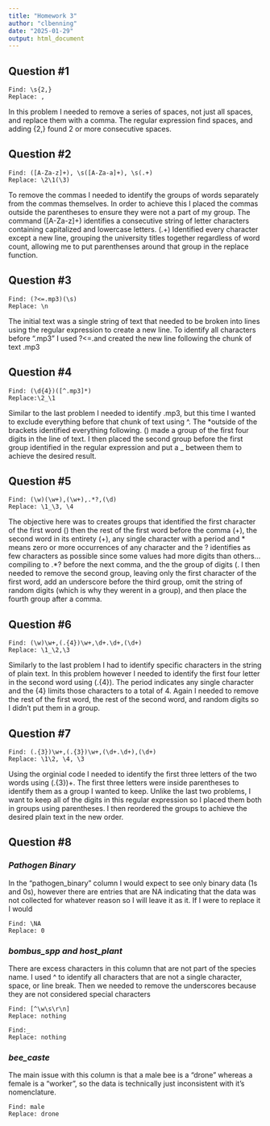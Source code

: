 ```yaml
---
title: "Homework 3"
author: "clbenning"
date: "2025-01-29"
output: html_document
---
```

## Question #1 
```{}
Find: \s{2,}
Replace: ,
```

In this problem I needed to remove a series of spaces, not just all spaces, and replace them with a comma. The regular expression \s find spaces, and adding {2,} found 2 or more consecutive spaces.  


## Question #2 
```
Find: ([A-Za-z]+), \s([A-Za-a]+), \s(.+)
Replace: \2\1(\3)
```

To remove the commas I needed to identify the groups of words separately from the commas themselves. In order to achieve this I placed the commas outside the parentheses to ensure they were not a part of my group. The command ([A-Za-z]+) identifies a consecutive string of letter characters containing capitalized and lowercase letters. (.+) Identified every character except a new line, grouping the university titles together regardless of word count, allowing me to put parenthenses around that group in the replace function. 


## Question #3
```{}
Find: (?<=.mp3)(\s)
Replace: \n
```

The initial text was a single string of text that needed to be broken into lines using the regular expression \n to create a new line. To identify all characters before ".mp3" I used ?<=.and created the new line following the chunk of text .mp3


## Question #4
```{}
Find: (\d{4})([^.mp3]*)
Replace:\2_\1
```
Similar to the last problem I needed to identify .mp3, but this time I wanted to exclude everything before that chunk of text using ^. The *outside of the brackets identified everything following. (\d{4}) made a group of the first four digits in the line of text. I then placed the second group before the first group identified in the regular expression and put a _ between them to achieve the desired result. 

## Question #5
```{}
Find: (\w)(\w+),(\w+),.*?,(\d)
Replace: \1_\3, \4
```

The objective here was to creates groups that identified the first character of the first word (\w) then the rest of the first word before the comma (\w+), the second word in its entirety (\w+), any single character with a period and * means zero or more occurrences of any character and the ? identifies as few characters as possible since some values had more digits than others... compiling to .*? before the next comma, and the the group of digits (\d). I then needed to remove the second group, leaving only the first character of the first word, add an underscore before the third group, omit the string of random digits (which is why they werent in a group), and then place the fourth group after a comma. 

## Question #6 
```{}
Find: (\w)\w+,(.{4})\w+,\d+.\d+,(\d+)
Replace: \1_\2,\3
```

Similarly to the last problem I had to identify specific characters in the string of plain text. In this problem however I needed to identify the first four letter in the second word using (.{4}). The period indicates any single character and the {4} limits those characters to a total of 4. Again I needed to remove the rest of the first word, the rest of the second word, and random digits so I didn't put them in a group. 


## Question #7
```{}
Find: (.{3})\w+,(.{3})\w+,(\d+.\d+),(\d+)
Replace: \1\2, \4, \3
```

Using the orginial code I needed to identify the first three letters of the two words using (.{3})\w+. The first three letters were inside parentheses to identify them as a group I wanted to keep. Unlike the last two problems, I want to keep all of the digits in this regular expression so I placed them both in groups using parentheses. I then reordered the groups to achieve the desired plain text in the new order. 

## Question #8 

### *Pathogen Binary*

In the "pathogen_binary" column I would expect to see only binary data (1s and 0s), however there are entries that are NA indicating that the data was not collected for whatever reason so I will leave it as it. If I were to replace it I would 
```{}
Find: \NA
Replace: 0
```

### *bombus_spp and host_plant*

There are excess characters in this column that are not part of the species name. I used ^ to identify all characters that are not a single character, space, or line break. Then we needed to remove the underscores because they are not considered special characters 
```{}
Find: [^\w\s\r\n]
Replace: nothing

Find:_
Replace: nothing
```

### *bee_caste*

The main issue with this column is that a male bee is a "drone" whereas a female is a "worker", so the data is technically just inconsistent with it's nomenclature. 
```{}
Find: male
Replace: drone
```
